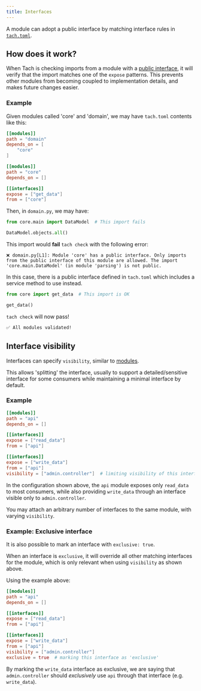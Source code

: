 ```yaml
---
title: Interfaces
---
```


A module can adopt a public interface by matching interface rules in [`tach.toml`](./configuration#interfaces).

## How does it work?

When Tach is checking imports from a module with a [public interface](./configuration#interfaces), it will verify that the import matches one of the `expose` patterns.
This prevents other modules from becoming coupled to implementation details, and makes future changes easier.

### Example

Given modules called 'core' and 'domain', we may have `tach.toml` contents like this:

```toml
[[modules]]
path = "domain"
depends_on = [
    "core"
]

[[modules]]
path = "core"
depends_on = []

[[interfaces]]
expose = ["get_data"]
from = ["core"]
```

Then, in `domain.py`, we may have:

```python
from core.main import DataModel  # This import fails

DataModel.objects.all()
```

This import would **fail** `tach check` with the following error:

```shell
❌ domain.py[L1]: Module 'core' has a public interface. Only imports from the public interface of this module are allowed. The import 'core.main.DataModel' (in module 'parsing') is not public.
```

In this case, there is a public interface defined in `tach.toml` which includes a service method to use instead.

```python
from core import get_data  # This import is OK

get_data()
```

`tach check` will now pass!

```bash
✅ All modules validated!
```


## Interface visibility

Interfaces can specify `visibility`, similar to [modules](../usage/configuration#modules).

This allows 'splitting' the interface, usually to support a detailed/sensitive interface for some consumers while maintaining a minimal interface by default.

### Example

```toml
[[modules]]
path = "api"
depends_on = []

[[interfaces]]
expose = ["read_data"]
from = ["api"]

[[interfaces]]
expose = ["write_data"]
from = ["api"]
visibility = ["admin.controller"]  # limiting visibility of this interface
```

In the configuration shown above, the `api` module exposes only `read_data` to most consumers,
while also providing `write_data` through an interface visible only to `admin.controller`.

You may attach an arbitrary number of interfaces to the same module, with varying `visibility`.


### Example: Exclusive interface

It is also possible to mark an interface with `exclusive: true`.

When an interface is `exclusive`, it will override all other matching interfaces for the module,
which is only relevant when using `visibility` as shown above.

Using the example above:

```toml
[[modules]]
path = "api"
depends_on = []

[[interfaces]]
expose = ["read_data"]
from = ["api"]

[[interfaces]]
expose = ["write_data"]
from = ["api"]
visibility = ["admin.controller"]
exclusive = true  # marking this interface as 'exclusive'
```

By marking the `write_data` interface as exclusive, we are saying that `admin.controller` should _exclusively_ use `api` through that interface (e.g. `write_data`).
